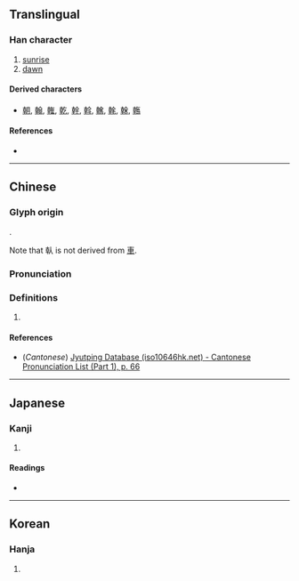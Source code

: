 {{character info/new}}
{{also|車}}
==Translingual==

===Han character===
{{Han char|rn=9|rad=人|as=08|sn=10|four=|canj=JJO|ids=⿰𠦝人}}

# [[sunrise]]
# [[dawn]]

====Derived characters====
* [[朝]], [[翰]], [[雗]], [[乾]], [[幹]], [[斡]], [[䮧]], [[㲦]], [[榦]], [[鶾]]

====References====
* {{Han ref|kx=0108.080|dkj=00779|dj=0230.040|hdz=10169.040|uh=501D|ud=20509}}

----

==Chinese==
{{zh-forms}}

===Glyph origin===
{{Han etym}}
{{Han compound|旦|㫃|c1=s|c2=p|t1=sunrise|ls=psc}}.

Note that 倝 is not derived from [[車]].

===Pronunciation===
{{zh-pron
|m=gàn
|c=gon3
|mc=y
|oc=y
|ma=
|cat=n
}}

===Definitions===
{{zh-hanzi}}

# {{rfdef|lang=zh}}

====References====
* (''Cantonese'') [http://www.iso10646hk.net/jp/document/download.jsp Jyutping Database (iso10646hk.net) - Cantonese Pronunciation List (Part 1), p. 66]

----

==Japanese==

===Kanji===
{{ja-kanji|grade=|rs=人08}}

# {{defn|lang=ja|sort=人08}}

====Readings====
* {{ja-readings|on=[[かん]] (kan)|kun=[[かがやく]] (kagayaku)}}

----

==Korean==

===Hanja===
{{ko-hanja|hangeul=간|rv=gan|mr=kan}}

# {{defn|lang=ko|sort=人08}}
